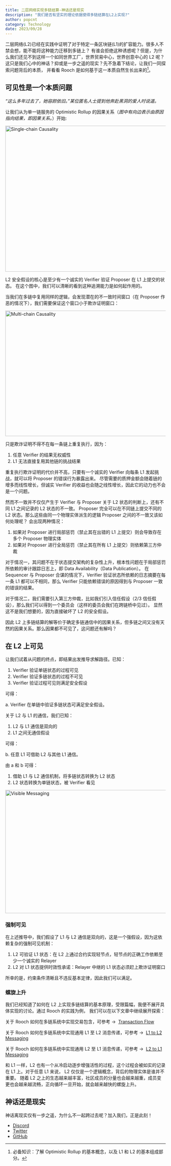```yaml
---
title: 二层网络实现多链结算-神话还是现实
description: "我们是否有坚实的理论依据使得多链结算在L2上实现?"
author: popcnt
category: Technology
date: 2023/09/28
---
```



<PostHeader />

二层网络(L2)已经在实践中证明了对于特定一条区块链(L1)的扩容能力。很多人不禁会想，能不能将这种能力迁移到多链上？
有谁会拒绝这种诱惑呢？但是，为什么我们还见不到这样一个如同世界工厂，世界贸易中心，世界创意中心的 L2 呢？
这只是我们心中的神话？抑或是一步之遥的现实？先不急着下结论，让我们一同探索问题背后的本质，
并看看 Rooch 是如何基于这一本质自然生长出来的[^1]。

## 可见性是一个本质问题

*“这么多年过去了，她容颜依旧。”某位匿名人士提到他奔赴黑洞的爱人时说道。*

让我们从为单一链服务的 Optimistic Rollup 的因果关系（*图中有向边表示由原因指向结果，即因果关系。*）开始:

<img alt="Single-chain Causality" height="457"  width="700" src="/blog/multi-chain-myth/single-chain.jpeg"/>

L2 安全假设的核心是至少有一个诚实的 Verifier 验证 Proposer 在 L1 上提交的状态。
在这个图中，我们可以清晰的看到这种追溯能力是如何起作用的。

当我们在多链中复用同样的逻辑，会发现潜在的不一致时间窗口（在 Proposer 作恶的情况下），我们需要保证这个窗口小于欺诈证明窗口：

<img alt="Multi-chain Causality" height="393"  width="700" src="/blog/multi-chain-myth/multi-chain.jpeg"/>

只是欺诈证明不得不在每一条链上重复执行，因为：

1. 任意 Verifier 的结果无权威性
2. L1 无法直接复用其他链的挑战结果

重复执行欺诈证明的代价并不高，只要有一个诚实的 Verifier 向每条 L1 发起挑战，就可以将 Proposer 的错误行为暴露出来。
尽管需要的质押金额会随着链的增多而线性增长，但诚实 Verifier 的收益也会随之线性增长，因此它的动力也不会是一个问题。

然而不一致并不仅仅产生于 Verifier 与 Proposer 关于 L2 状态的判断上，还有不同 L1 之间记录的 L2 状态的不一致。
Proposer 完全可以在不同链上提交不同的 L2 状态。那么这些由同一个物理实体派生的逻辑 Proposer 之间的不一致又该如何处理呢？
会出现两种情况：

1. 如果对 Proposer 进行局部惩罚（禁止其在出错的 L1 上提交）则会导致存在多个 Proposer 物理实体
2. 如果对 Proposer 进行全局惩罚（禁止其在所有 L1 上提交）则依赖第三方仲裁

对于情况一，其问题不在于状态提交架构的复杂性上升，根本性问题在于局部惩罚所依赖的审计跟踪日志上，即 Data Availability（Data Publication）。
在 Sequencer 与 Proposer 合谋的情况下，Verifier 验证状态所依赖的日志摘要在每一条 L1 都可以不相同，那么 Verifier 只能依赖错误的原因得到与 Proposer 一致的错误的结果。

对于情况二，我们需要引入第三方仲裁，比如我们引入信任假设（2/3 信任假设），那么我们可以得到一个委员会（这样的委员会我们在跨链桥中见过）。
显然这不是我们想要的，因为直接破坏了 L2 的安全假设。

因此 L2 上多链结算的解等价于确定多链通信中的因果关系，但多链之间又没有天然的因果关系。那么因果都不可见了，这问题还有解吗？

## 在 L2 上可见

让我们试着从问题的终点，即结果出发推导求解路径。已知：

1. Verifier 验证单链状态的过程可见
2. Verifier 验证多链状态的过程不可见
3. Verifier 验证过程可见则满足安全假设

可得：

a. Verifier 在单链中验证多链状态可满足安全假设。

关于 L2 与 L1 的通信，我们已知：

1. L2 与 L1 通信是双向的
2. L1 之间无通信假设

可得：

b. 任意 L1 可借助 L2 与其他 L1 通信。

由 a 和 b 可得：

1. 借助 L1 与 L2 通信机制，将多链状态转换为 L2 状态
2. L2 状态转换为单链状态，被 Verifier 看见

<img alt="Visible Messaging" height="386"  width="700" src="/blog/multi-chain-myth/visible-messaging.jpeg"/>

### 强制可见

在上述推导中，我们假设了 L1 与 L2 通信是双向的，这是一个强假设，因为这依赖复杂的强制可见机制：

1. L2 可验证 L1 状态：在 L2 上通过合约实现轻节点，轻节点的正确工作依赖至少一个诚实的 Relayer
2. L2 对 L1 状态提供时效性承诺：Relayer 中继的 L1 状态必须赶上欺诈证明窗口

所幸的是，约束条件清晰且不违反基本定律，因此我们可以满足。

### 螺旋上升

我们已经知道了如何在 L2 上实现多链结算的基本原理，受限篇幅，我便不展开具体实现的讨论。通过 Rooch 的实践为例，
我们可以在以下文章中继续展开探索：

关于 Rooch 如何在多链系统中实现交易包含，可参考 →  [Transaction Flow](/docs/tech-highlights/transaction_flow) 

关于 Rooch 如何在多链系统中实现通用 L1 至 L2 消息传递，可参考 →  [L1 to L2 Messaging](/docs/tech-highlights/l1_to_l2_messaging) 

关于 Rooch 如何在多链系统中实现通用 L2 至 L1 消息传递，可参考 →  [L2 to L1 Messaging](/docs/tech-highlights/l2_to_l1_messaging) 

和 L1 一样，L2 也有一个从冷启动逐步增强活性的过程，这个过程会被如实的记录在 L1 上。对于任意 L1 来说，
L2 仅仅是一个逻辑概念，背后的物理实体是谁并不重要。
随着 L2 之上的生态越来越丰富，社区成员的分量也会越来越重，成员变更也会越来越流畅，正向循环一旦开始，就会越来越快的螺旋上升。

## 神话还是现实

神话离现实仅有一步之遥，为什么不一起跨过去呢？加入我们，正是此刻！

* [Discord](https://discord.gg/rooch)
* [Twitter](https://twitter.com/RoochNetwork)
* [GitHub](https://github.com/rooch-network)

[^1]: 必备知识：了解 Optimistic Rollup 的基本概念，以及 L1 和 L2 的基本组成部分。